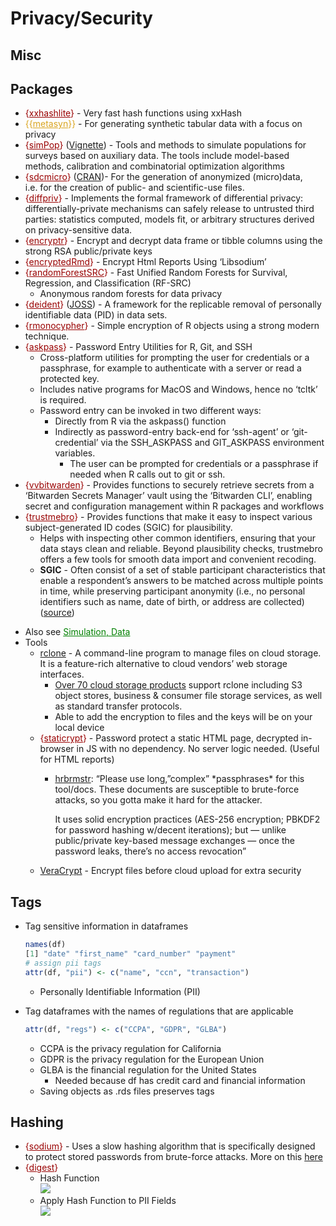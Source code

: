 # Privacy/Security {#sec-priv .unnumbered}

## Misc {#sec-priv-misc .unnumbered}

::: {.callout-tip collapse="true"}
## Packages

-   [{]{style="color: #990000"}[xxhashlite](https://github.com/coolbutuseless/xxhashlite){style="color: #990000"}[}]{style="color: #990000"} - Very fast hash functions using xxHash
-   [{{]{style="color: goldenrod"}[metasyn](https://metasyn.readthedocs.io/en/latest/index.html){style="color: goldenrod"}[}}]{style="color: goldenrod"} - For generating synthetic tabular data with a focus on privacy
-   [{]{style="color: #990000"}[simPop](https://cran.r-project.org/web//packages//simPop/index.html){style="color: #990000"}[}]{style="color: #990000"} ([Vignette](https://www.jstatsoft.org/article/view/v079i10)) - Tools and methods to simulate populations for surveys based on auxiliary data. The tools include model-based methods, calibration and combinatorial optimization algorithms
-   [{]{style="color: #990000"}[sdcmicro](https://sdcpractice.readthedocs.io/en/latest/sdcMicro.html){style="color: #990000"}[}]{style="color: #990000"} ([CRAN](https://cran.r-project.org/web//packages//sdcMicro/index.html))- For the generation of anonymized (micro)data, i.e. for the creation of public- and scientific-use files.
-   [{]{style="color: #990000"}[diffpriv](https://www.bipr.net/diffpriv/){style="color: #990000"}[}]{style="color: #990000"} - Implements the formal framework of differential privacy: differentially-private mechanisms can safely release to untrusted third parties: statistics computed, models fit, or arbitrary structures derived on privacy-sensitive data.
-   [{]{style="color: #990000"}[encryptr](https://github.com/cneskey/encryptr){style="color: #990000"}[}]{style="color: #990000"} - Encrypt and decrypt data frame or tibble columns using the strong RSA public/private keys
-   [{]{style="color: #990000"}[encryptedRmd](https://cran.r-project.org/web/packages/encryptedRmd/index.html){style="color: #990000"}[}]{style="color: #990000"} - Encrypt Html Reports Using 'Libsodium'
-   [{]{style="color: #990000"}[randomForestSRC](https://www.randomforestsrc.org/){style="color: #990000"}[}]{style="color: #990000"} - Fast Unified Random Forests for Survival, Regression, and Classification (RF-SRC)
    -   Anonymous random forests for data privacy
-   [{]{style="color: #990000"}[deident](https://cran.r-project.org/web/packages/deident/index.html){style="color: #990000"}[}]{style="color: #990000"} ([JOSS](https://joss.theoj.org/papers/10.21105/joss.07157)) - A framework for the replicable removal of personally identifiable data (PID) in data sets.
-   [{]{style="color: #990000"}[rmonocypher](https://github.com/coolbutuseless/rmonocypher){style="color: #990000"}[}]{style="color: #990000"} - Simple encryption of R objects using a strong modern technique.
-   [{]{style="color: #990000"}[askpass](https://r-lib.r-universe.dev/askpass){style="color: #990000"}[}]{style="color: #990000"} - Password Entry Utilities for R, Git, and SSH
    -   Cross-platform utilities for prompting the user for credentials or a passphrase, for example to authenticate with a server or read a protected key.
    -   Includes native programs for MacOS and Windows, hence no 'tcltk' is required.
    -   Password entry can be invoked in two different ways:
        -   Directly from R via the askpass() function
        -   Indirectly as password-entry back-end for 'ssh-agent' or 'git-credential' via the SSH_ASKPASS and GIT_ASKPASS environment variables.
            -   The user can be prompted for credentials or a passphrase if needed when R calls out to git or ssh.
-   [{]{style="color: #990000"}[vvbitwarden](https://cran.r-project.org/web/packages/vvbitwarden/index.html){style="color: #990000"}[}]{style="color: #990000"} - Provides functions to securely retrieve secrets from a 'Bitwarden Secrets Manager' vault using the 'Bitwarden CLI', enabling secret and configuration management within R packages and workflows
-   [{]{style="color: #990000"}[trustmebro](https://kuuuwe.github.io/trustmebro/){style="color: #990000"}[}]{style="color: #990000"} - Provides functions that make it easy to inspect various subject-generated ID codes (SGIC) for plausibility.
    -   Helps with inspecting other common identifiers, ensuring that your data stays clean and reliable. Beyond plausibility checks, trustmebro offers a few tools for smooth data import and convenient recoding.
    -   **SGIC** - Often consist of a set of stable participant characteristics that enable a respondent’s answers to be matched across multiple points in time, while preserving participant anonymity (i.e., no personal identifiers such as name, date of birth, or address are collected) ([source](https://journals.sagepub.com/doi/10.1177/01632787211031625))
:::

-   Also see [Simulation, Data](simulation-data.qmd#sec-sim-data){style="color: green"}
-   Tools
    -   [rclone](https://rclone.org/) - A command-line program to manage files on cloud storage. It is a feature-rich alternative to cloud vendors' web storage interfaces.
        -   [Over 70 cloud storage products](#0) support rclone including S3 object stores, business & consumer file storage services, as well as standard transfer protocols.
        -   Able to add the encryption to files and the keys will be on your local device
    -   [{]{style="color: #990000"}[staticrypt](https://github.com/robinmoisson/staticrypt){style="color: #990000"}[}]{style="color: #990000"} - Password protect a static HTML page, decrypted in-browser in JS with no dependency. No server logic needed. (Useful for HTML reports)
        -   [hrbrmstr](https://fosstodon.org/@hrbrmstr@mastodon.social/113135958788120988): "Please use long, "complex" \*passphrases\* for this tool/docs. These documents are susceptible to brute-force attacks, so you gotta make it hard for the attacker.

            It uses solid encryption practices (AES-256 encryption; PBKDF2 for password hashing w/decent iterations); but — unlike public/private key-based message exchanges — once the password leaks, there's no access revocation"
    -   [VeraCrypt](https://github.com/veracrypt/VeraCrypt) - Encrypt files before cloud upload for extra security

## Tags {#sec-priv-tag .unnumbered}

-   Tag sensitive information in dataframes

    ``` r
    names(df)
    [1] "date" "first_name" "card_number" "payment"
    # assign pii tags
    attr(df, "pii") <- c("name", "ccn", "transaction")
    ```

    -   Personally Identifiable Information (PII)

-   Tag dataframes with the names of regulations that are applicable

    ``` r
    attr(df, "regs") <- c("CCPA", "GDPR", "GLBA")
    ```

    -   CCPA is the privacy regulation for California
    -   GDPR is the privacy regulation for the European Union
    -   GLBA is the financial regulation for the United States
        -   Needed because df has credit card and financial information
    -   Saving objects as .rds files preserves tags

## Hashing {#sec-priv-hash .unnumbered}

-   [{]{style="color: #990000"}[sodium](https://github.com/jeroen/sodium){style="color: #990000"}[}]{style="color: #990000"} - Uses a slow hashing algorithm that is specifically designed to protect stored passwords from brute-force attacks. More on this [here](#0)
-   [{]{style="color: #990000"}[digest](https://cran.r-project.org/web/packages/digest/index.html){style="color: #990000"}[}]{style="color: #990000"}
    -   Hash Function\
        ![](./_resources/Privacy.resources/Screenshot%20(511).png)
    -   Apply Hash Function to PII Fields\
        ![](./_resources/Privacy.resources/Screenshot%20(513).png)
